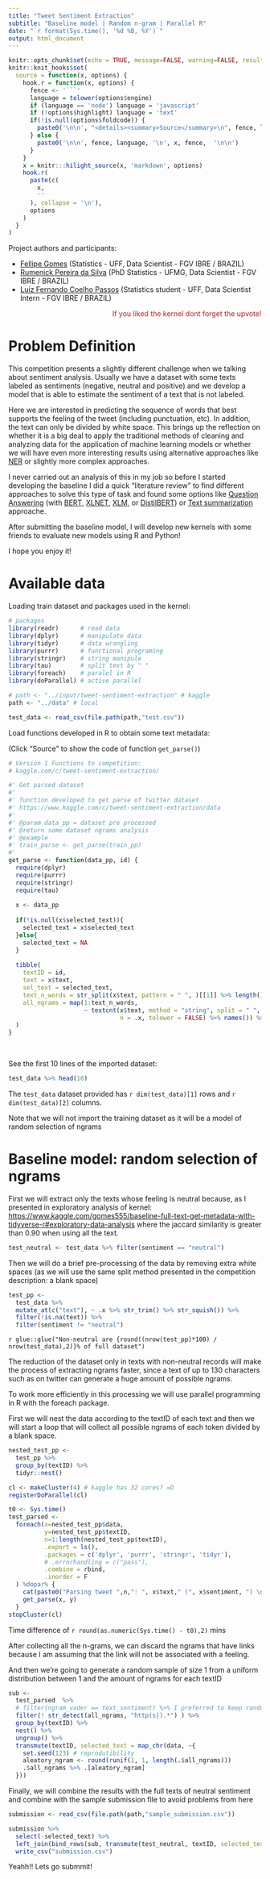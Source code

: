 ```yaml
---
title: "Tweet Sentiment Extraction"
subtitle: "Baseline model | Random n-gram | Parallel R"
date: "`r format(Sys.time(), '%d %B, %Y')`"
output: html_document
---
```


```r
knitr::opts_chunk$set(echo = TRUE, message=FALSE, warning=FALSE, result=FALSE, cache=FALSE)
knitr::knit_hooks$set(
  source = function(x, options) {
    hook.r = function(x, options) {
      fence <- '```'
      language = tolower(options$engine)
      if (language == 'node') language = 'javascript'
      if (!options$highlight) language = 'text'
      if(!is.null(options$foldcode)) {
        paste0('\n\n', "<details><summary>Source</summary>\n", fence, language, '\n', x, fence,  '\n\n', "</details>\n")
      } else {
        paste0('\n\n', fence, language, '\n', x, fence,  '\n\n')
      }
    }
    x = knitr:::hilight_source(x, 'markdown', options)
    hook.r(
      paste(c(
        x, 
        ''
      ), collapse = '\n'), 
      options
    )
  }
)
```

Project authors and participants:

* [Fellipe Gomes](https://github.com/gomesfellipe) (Statistics - UFF, Data Scientist - FGV IBRE / BRAZIL)
* [Rumenick Pereira da Silva](https://github.com/Rumenick) (PhD Statistics - UFMG, Data Scientist - FGV IBRE / BRAZIL)
* [Luiz Fernando Coelho Passos](https://github.com/luizfcp) (Statistics student - UFF, Data Scientist Intern - FGV IBRE / BRAZIL)


<p align="right"><span style="color:firebrick">If you liked the kernel dont forget the upvote! <i class="fas fa-hand-peace"></i></span> </p>


# Problem Definition

This competition presents a slightly different challenge when we talking about sentiment analysis. Usually we have a dataset with some texts labeled as sentiments (negative, neutral and positive) and we develop a model that is able to estimate the sentiment of a text that is not labeled.

Here we are interested in predicting the sequence of words that best supports the feeling of the tweet (including punctuation, etc). In addition, the text can only be divided by white space. This brings up the reflection on whether it is a big deal to apply the traditional methods of cleaning and analyzing data for the application of machine learning models or whether we will have even more interesting results using alternative approaches like [NER](https://en.wikipedia.org/wiki/Named-entity_recognition) or slightly more complex approaches.

I never carried out an analysis of this in my job so before I started developing the baseline I did a quick "literature review" to find different approaches to solve this type of task and found some options like [Question Answering](https://web.stanford.edu/class/cs124/lec/watsonqa.pdf) (with [BERT](https://ai.googleblog.com/2018/11/open-sourcing-bert-state-of-art-pre.html), [XLNET](https://www.google.com/search?q=XLNET&oq=XLNET&aqs=chrome..69i57j0l6j69i60.499j0j4&sourceid=chrome&ie=UTF-8), [XLM](https://github.com/facebookresearch/XLM), or [DistilBERT](https://arxiv.org/abs/1910.01108)) or [Text summarization](https://ocw.mit.edu/courses/electrical-engineering-and-computer-science/6-864-advanced-natural-language-processing-fall-2005/lecture-notes/lec25.pdf) approache.

After submitting the baseline model, I will develop new kernels with some friends to evaluate new models using R and Python!

I hope you enjoy it! <i class="fas fa-grin-beam"></i>

# Available data

Loading train dataset and packages used in the kernel:

```r
# packages
library(readr)      # read data
library(dplyr)      # manipulate data
library(tidyr)      # data wrangling
library(purrr)      # functional programing 
library(stringr)    # string manipule
library(tau)        # split text by " "
library(foreach)    # paralel in R
library(doParallel) # active parallel

# path <- "../input/tweet-sentiment-extraction" # kaggle
path <- "../data" # local 

test_data <- read_csv(file.path(path,"test.csv"))
```

Load functions developed in R to obtain some text metadata:

(Click "<i class="fas fa-play"></i>Source" to show the code of function `get_parse()`)

```r
# Version 1 Functions to competition: 
# kaggle.com/c/tweet-sentiment-extraction/

#' Get parsed dataset
#'
#' function developed to get parse of twitter dataset
#' https://www.kaggle.com/c/tweet-sentiment-extraction/data
#'
#' @param data_pp = dataset pre processed
#' @return some dataset ngrams analysis
#' @example
#' train_parse <- get_parse(train_pp)
#'
get_parse <- function(data_pp, id) {
  require(dplyr)
  require(purrr)
  require(stringr)
  require(tau)
  
  x <- data_pp
  
  if(!is.null(x$selected_text)){
    selected_text = x$selected_text
  }else{
    selected_text = NA
  }
  
  tibble(
    textID = id,
    text = x$text,
    sel_text = selected_text,
    text_n_words = str_split(x$text, pattern = " ", )[[1]] %>% length(),
    all_ngrams = map(1:text_n_words,
                     ~ textcnt(x$text, method = "string", split = " ",
                               n = .x, tolower = FALSE) %>% names()) %>% unlist()
  ) 
}
```

</br>

See the first 10 lines of the imported dataset:

```r
test_data %>% head(10)
```

The `test_data` dataset provided has `r dim(test_data)[1]` rows and `r dim(test_data)[2]` columns.

Note that we will not import the training dataset as it will be a model of random selection of ngrams

# Baseline model: random selection of ngrams

First we will extract only the texts whose feeling is neutral because, as I presented in exploratory analysis of kernel: [https://www.kaggle.com/gomes555/baseline-full-text-get-metadata-with-tidyverse-r#exploratory-data-analysis](https://www.kaggle.com/gomes555/baseline-full-text-get-metadata-with-tidyverse-r#exploratory-data-analysis) where the jaccard similarity is greater than 0.90 when using all the text.

```r
test_neutral <- test_data %>% filter(sentiment == "neutral")
```

Then we will do a brief pre-processing of the data by removing extra white spaces (as we will use the same split method presented in the competition description: a blank space)

```r
test_pp <-
  test_data %>%
  mutate_at(c("text"), ~ .x %>% str_trim() %>% str_squish()) %>% 
  filter(!is.na(text)) %>%
  filter(sentiment != "neutral") 
```

`r glue::glue("Non-neutral are {round((nrow(test_pp)*100) / nrow(test_data),2)}% of full dataset")`

The reduction of the dataset only in texts with non-neutral records will make the process of extracting ngrams faster, since a text of up to 130 characters such as on twitter can generate a huge amount of possible ngrams.

To work more efficiently in this processing we will use parallel programming in R with the foreach package.

First we will nest the data according to the textID of each text and then we will start a loop that will collect all possible ngrams of each token divided by a blank space.

```r
nested_test_pp <-
  test_pp %>%
  group_by(textID) %>%
  tidyr::nest() 

cl <- makeCluster(4) # kaggle has 32 cores? =D
registerDoParallel(cl)

t0 <- Sys.time()
test_parsed <-
  foreach(x=nested_test_pp$data,
          y=nested_test_pp$textID,
          n=1:length(nested_test_pp$textID),
          .export = ls(),
          .packages = c('dplyr', 'purrr', 'stringr', 'tidyr'),
          # .errorhandling = c("pass"),
          .combine = rbind,
          .inorder = F
  ) %dopar% {
    cat(paste0("Parsing tweet ",n,": ", x$text," (", x$sentiment, ") \n"))
    get_parse(x, y)
  }
stopCluster(cl)

```

Time difference of `r round(as.numeric(Sys.time() - t0),2)` mins

After collecting all the n-grams, we can discard the ngrams that have links because I am assuming that the link will not be associated with a feeling.

And then we're going to generate a random sample of size 1 from a uniform distribution between 1 and the amount of ngrams for each textID

```r
sub <- 
  test_parsed  %>%
  # filter(ngram_vader == text_sentiment) %>% I preferred to keep random
  filter(! str_detect(all_ngrams, "http(s|).*") ) %>% 
  group_by(textID) %>% 
  nest() %>% 
  ungroup() %>% 
  transmute(textID, selected_text = map_chr(data, ~{
    set.seed(123) # reprodutibility
    aleatory_ngram <- round(runif(1, 1, length(.$all_ngrams)))
    .$all_ngrams %>% .[aleatory_ngram]
  })) 
```

Finally, we will combine the results with the full texts of neutral sentiment and combine with the sample submission file to avoid problems from here

```r
submission <- read_csv(file.path(path,"sample_submission.csv"))

submission %>% 
  select(-selected_text) %>% 
  left_join(bind_rows(sub, transmute(test_neutral, textID, selected_text = text)))  %>% 
  write_csv("submission.csv")
```

<i class="fas fa-check-circle"></i> Yeahh!! Lets go submmit!
